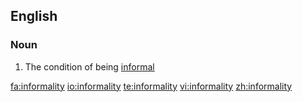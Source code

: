 ==English==

===Noun===
{{en-noun|-}}

# The condition of being [[informal]]

[[fa:informality]]
[[io:informality]]
[[te:informality]]
[[vi:informality]]
[[zh:informality]]